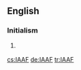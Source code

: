 ==English==

===Initialism===
{{rfc-header|Initialism}}
{{en-initialism}}

# {{context|sports|lang=en}} {{initialism of|w:International Association of Athletics Federations|International Association of Athletics Federations|lang=en}}

[[cs:IAAF]]
[[de:IAAF]]
[[tr:IAAF]]